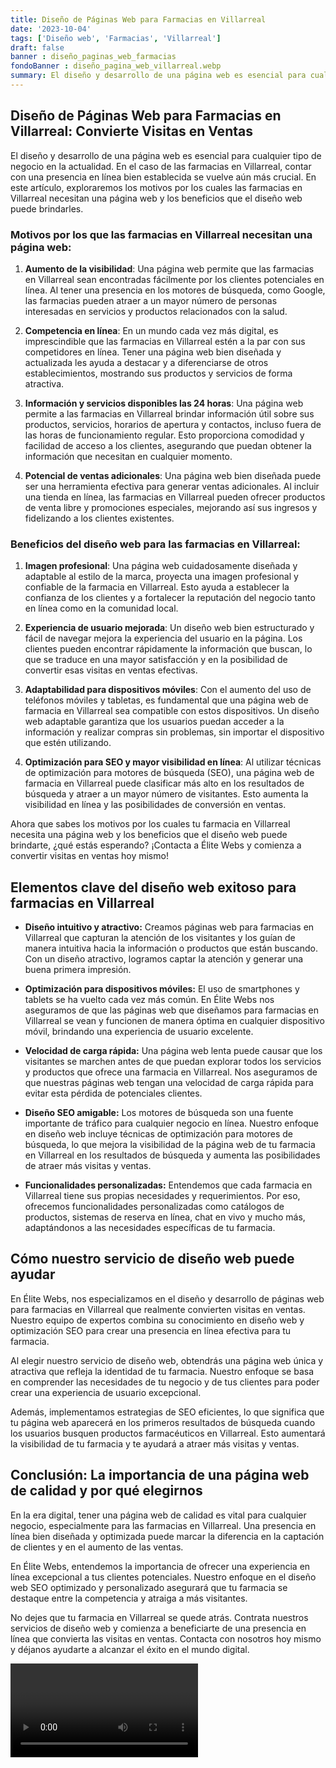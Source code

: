 ```yaml
---
title: Diseño de Páginas Web para Farmacias en Villarreal
date: '2023-10-04'
tags: ['Diseño web', 'Farmacias', 'Villarreal']
draft: false
banner : diseño_paginas_web_farmacias
fondoBanner : diseño_pagina_web_villarreal.webp
summary: El diseño y desarrollo de una página web es esencial para cualquier tipo de negocio en la actualidad. En el caso de las farmacias en Villarreal, contar con una presencia en línea bien establecida se vuelve aún más crucial. En este artículo, exploraremos los motivos por los cuales las farmacias en Villarreal necesitan una página web y los beneficios que el diseño web puede brindarles.
---
```


## **Diseño de Páginas Web para Farmacias en Villarreal: Convierte Visitas en Ventas**

El diseño y desarrollo de una página web es esencial para cualquier tipo de negocio en la actualidad. En el caso de las farmacias en Villarreal, contar con una presencia en línea bien establecida se vuelve aún más crucial. En este artículo, exploraremos los motivos por los cuales las farmacias en Villarreal necesitan una página web y los beneficios que el diseño web puede brindarles.

### Motivos por los que las farmacias en Villarreal necesitan una página web:

1. **Aumento de la visibilidad**: Una página web permite que las farmacias en Villarreal sean encontradas fácilmente por los clientes potenciales en línea. Al tener una presencia en los motores de búsqueda, como Google, las farmacias pueden atraer a un mayor número de personas interesadas en servicios y productos relacionados con la salud.

2. **Competencia en línea**: En un mundo cada vez más digital, es imprescindible que las farmacias en Villarreal estén a la par con sus competidores en línea. Tener una página web bien diseñada y actualizada les ayuda a destacar y a diferenciarse de otros establecimientos, mostrando sus productos y servicios de forma atractiva.

3. **Información y servicios disponibles las 24 horas**: Una página web permite a las farmacias en Villarreal brindar información útil sobre sus productos, servicios, horarios de apertura y contactos, incluso fuera de las horas de funcionamiento regular. Esto proporciona comodidad y facilidad de acceso a los clientes, asegurando que puedan obtener la información que necesitan en cualquier momento.

4. **Potencial de ventas adicionales**: Una página web bien diseñada puede ser una herramienta efectiva para generar ventas adicionales. Al incluir una tienda en línea, las farmacias en Villarreal pueden ofrecer productos de venta libre y promociones especiales, mejorando así sus ingresos y fidelizando a los clientes existentes.

### Beneficios del diseño web para las farmacias en Villarreal:

1. **Imagen profesional**: Una página web cuidadosamente diseñada y adaptable al estilo de la marca, proyecta una imagen profesional y confiable de la farmacia en Villarreal. Esto ayuda a establecer la confianza de los clientes y a fortalecer la reputación del negocio tanto en línea como en la comunidad local.

2. **Experiencia de usuario mejorada**: Un diseño web bien estructurado y fácil de navegar mejora la experiencia del usuario en la página. Los clientes pueden encontrar rápidamente la información que buscan, lo que se traduce en una mayor satisfacción y en la posibilidad de convertir esas visitas en ventas efectivas.

3. **Adaptabilidad para dispositivos móviles**: Con el aumento del uso de teléfonos móviles y tabletas, es fundamental que una página web de farmacia en Villarreal sea compatible con estos dispositivos. Un diseño web adaptable garantiza que los usuarios puedan acceder a la información y realizar compras sin problemas, sin importar el dispositivo que estén utilizando.

4. **Optimización para SEO y mayor visibilidad en línea**: Al utilizar técnicas de optimización para motores de búsqueda (SEO), una página web de farmacia en Villarreal puede clasificar más alto en los resultados de búsqueda y atraer a un mayor número de visitantes. Esto aumenta la visibilidad en línea y las posibilidades de conversión en ventas.

Ahora que sabes los motivos por los cuales tu farmacia en Villarreal necesita una página web y los beneficios que el diseño web puede brindarte, ¿qué estás esperando? ¡Contacta a Élite Webs y comienza a convertir visitas en ventas hoy mismo!


<GifSeo />

<Cta />

## Elementos clave del diseño web exitoso para farmacias en Villarreal

- **Diseño intuitivo y atractivo:** Creamos páginas web para farmacias en Villarreal que capturan la atención de los visitantes y los guían de manera intuitiva hacia la información o productos que están buscando. Con un diseño atractivo, logramos captar la atención y generar una buena primera impresión.

- **Optimización para dispositivos móviles:** El uso de smartphones y tablets se ha vuelto cada vez más común. En Élite Webs nos aseguramos de que las páginas web que diseñamos para farmacias en Villarreal se vean y funcionen de manera óptima en cualquier dispositivo móvil, brindando una experiencia de usuario excelente.

- **Velocidad de carga rápida:** Una página web lenta puede causar que los visitantes se marchen antes de que puedan explorar todos los servicios y productos que ofrece una farmacia en Villarreal. Nos aseguramos de que nuestras páginas web tengan una velocidad de carga rápida para evitar esta pérdida de potenciales clientes.

- **Diseño SEO amigable:** Los motores de búsqueda son una fuente importante de tráfico para cualquier negocio en línea. Nuestro enfoque en diseño web incluye técnicas de optimización para motores de búsqueda, lo que mejora la visibilidad de la página web de tu farmacia en Villarreal en los resultados de búsqueda y aumenta las posibilidades de atraer más visitas y ventas.

- **Funcionalidades personalizadas:** Entendemos que cada farmacia en Villarreal tiene sus propias necesidades y requerimientos. Por eso, ofrecemos funcionalidades personalizadas como catálogos de productos, sistemas de reserva en línea, chat en vivo y mucho más, adaptándonos a las necesidades específicas de tu farmacia.

## Cómo nuestro servicio de diseño web puede ayudar

En Élite Webs, nos especializamos en el diseño y desarrollo de páginas web para farmacias en Villarreal que realmente convierten visitas en ventas. Nuestro equipo de expertos combina su conocimiento en diseño web y optimización SEO para crear una presencia en línea efectiva para tu farmacia.

Al elegir nuestro servicio de diseño web, obtendrás una página web única y atractiva que refleja la identidad de tu farmacia. Nuestro enfoque se basa en comprender las necesidades de tu negocio y de tus clientes para poder crear una experiencia de usuario excepcional.

Además, implementamos estrategias de SEO eficientes, lo que significa que tu página web aparecerá en los primeros resultados de búsqueda cuando los usuarios busquen productos farmacéuticos en Villarreal. Esto aumentará la visibilidad de tu farmacia y te ayudará a atraer más visitas y ventas.

## Conclusión: La importancia de una página web de calidad y por qué elegirnos

En la era digital, tener una página web de calidad es vital para cualquier negocio, especialmente para las farmacias en Villarreal. Una presencia en línea bien diseñada y optimizada puede marcar la diferencia en la captación de clientes y en el aumento de las ventas.

En Élite Webs, entendemos la importancia de ofrecer una experiencia en línea excepcional a tus clientes potenciales. Nuestro enfoque en el diseño web SEO optimizado y personalizado asegurará que tu farmacia se destaque entre la competencia y atraiga a más visitantes.

No dejes que tu farmacia en Villarreal se quede atrás. Contrata nuestros servicios de diseño web y comienza a beneficiarte de una presencia en línea que convierta las visitas en ventas. Contacta con nosotros hoy mismo y déjanos ayudarte a alcanzar el éxito en el mundo digital.

<Video />

<CtaBot job='Farmacias' city='Villarreal'/>

<Gmaps query='Villarreal+españa+maps' />